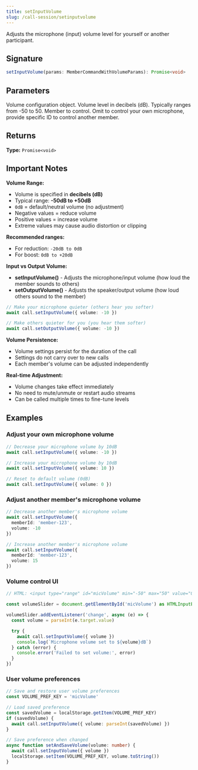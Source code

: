 ```yaml
---
title: setInputVolume
slug: /call-session/setinputvolume
---
```



Adjusts the microphone (input) volume level for yourself or another participant.

## Signature

```typescript
setInputVolume(params: MemberCommandWithVolumeParams): Promise<void>
```

## Parameters

<APIField name="params" type="MemberCommandWithVolumeParams" required>
  Volume configuration object.
</APIField>

<APIField name="params.volume" type="number" required>
  Volume level in decibels (dB). Typically ranges from -50 to 50.
</APIField>

<APIField name="params.memberId" type="string" default="Your member ID">
  Member to control. Omit to control your own microphone, provide specific ID to control another member.
</APIField>

## Returns

**Type:** `Promise<void>`

## Important Notes

**Volume Range:**
- Volume is specified in **decibels (dB)**
- Typical range: **-50dB to +50dB**
- `0dB` = default/neutral volume (no adjustment)
- Negative values = reduce volume
- Positive values = increase volume
- Extreme values may cause audio distortion or clipping

**Recommended ranges:**
- For reduction: `-20dB to 0dB`
- For boost: `0dB to +20dB`

**Input vs Output Volume:**
- **setInputVolume()** - Adjusts the microphone/input volume (how loud the member sounds to others)
- **setOutputVolume()** - Adjusts the speaker/output volume (how loud others sound to the member)

```typescript
// Make your microphone quieter (others hear you softer)
await call.setInputVolume({ volume: -10 })

// Make others quieter for you (you hear them softer)
await call.setOutputVolume({ volume: -10 })
```

**Volume Persistence:**
- Volume settings persist for the duration of the call
- Settings do not carry over to new calls
- Each member's volume can be adjusted independently

**Real-time Adjustment:**
- Volume changes take effect immediately
- No need to mute/unmute or restart audio streams
- Can be called multiple times to fine-tune levels

## Examples

### Adjust your own microphone volume

```typescript
// Decrease your microphone volume by 10dB
await call.setInputVolume({ volume: -10 })

// Increase your microphone volume by 10dB
await call.setInputVolume({ volume: 10 })

// Reset to default volume (0dB)
await call.setInputVolume({ volume: 0 })
```

### Adjust another member's microphone volume

```typescript
// Decrease another member's microphone volume
await call.setInputVolume({
  memberId: 'member-123',
  volume: -10
})

// Increase another member's microphone volume
await call.setInputVolume({
  memberId: 'member-123',
  volume: 15
})
```

### Volume control UI

```typescript
// HTML: <input type="range" id="micVolume" min="-50" max="50" value="0">

const volumeSlider = document.getElementById('micVolume') as HTMLInputElement

volumeSlider.addEventListener('change', async (e) => {
  const volume = parseInt(e.target.value)

  try {
    await call.setInputVolume({ volume })
    console.log(`Microphone volume set to ${volume}dB`)
  } catch (error) {
    console.error('Failed to set volume:', error)
  }
})
```

### User volume preferences

```typescript
// Save and restore user volume preferences
const VOLUME_PREF_KEY = 'micVolume'

// Load saved preference
const savedVolume = localStorage.getItem(VOLUME_PREF_KEY)
if (savedVolume) {
  await call.setInputVolume({ volume: parseInt(savedVolume) })
}

// Save preference when changed
async function setAndSaveVolume(volume: number) {
  await call.setInputVolume({ volume })
  localStorage.setItem(VOLUME_PREF_KEY, volume.toString())
}
```
